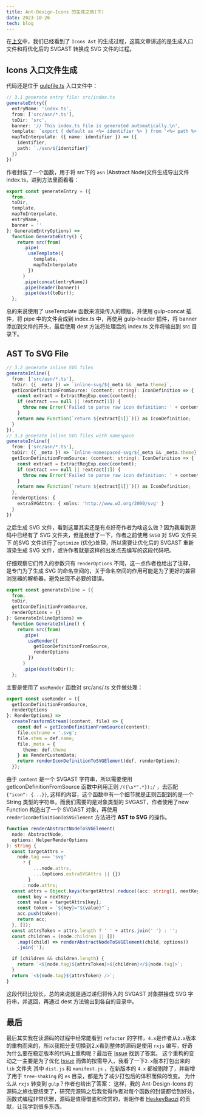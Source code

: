 ```yaml
---
title: Ant-Design-Icons 的生成之旅(下)
date: 2023-10-26
tech: blog
---
```


在[上文](https://kanmalu.com/blog/ant-design-icons-part-one/)中，我们已经看到了 `Icons Ast` 的生成过程，这篇文章讲述的是生成入口文件和将优化后的 SVGAST 转换成 SVG 文件的过程。

## Icons 入口文件生成
代码还是位于 [gulpfile.ts](https://github.com/ant-design/ant-design-icons/blob/master/packages/icons-svg/gulpfile.ts) 入口文件中：

```ts {2}
// 3.1 generate entry file: src/index.ts
generateEntry({
  entryName: 'index.ts',
  from: ['src/asn/*.ts'],
  toDir: 'src',
  banner: '// This index.ts file is generated automatically.\n',
  template: `export { default as <%= identifier %> } from '<%= path %>';`,
  mapToInterpolate: ({ name: identifier }) => ({
    identifier,
    path: `./asn/${identifier}`
  })
})
```

作者封装了一个函数，用于将 src下的 `asn` (Abstract Node)文件生成导出文件 index.ts，进到方法里面看看：

```ts
export const generateEntry = ({
  from,
  toDir,
  template,
  mapToInterpolate,
  entryName,
  banner = ''
}: GenerateEntryOptions) =>
  function GenerateEntry() {
    return src(from)
      .pipe(
        useTemplate({
          template,
          mapToInterpolate
        })
      )
      .pipe(concat(entryName))
      .pipe(header(banner))
      .pipe(dest(toDir));
  };
```
总的来说使用了 useTemplate 函数来渲染传入的模版，并使用 gulp-concat 插件，将 pipe 中的文件合成到 index.ts 中，再使用 gulp-header 插件，将 banner 添加到文件的开头，最后使用 dest 方法将处理后的 index.ts 文件将输出到 src 目录下。

## AST To SVG File

```ts
// 3.2 generate inline SVG files
generateInline({
  from: ['src/asn/*.ts'],
  toDir: ({ _meta }) => `inline-svg/${_meta && _meta.theme}`,
  getIconDefinitionFromSource: (content: string): IconDefinition => {
    const extract = ExtractRegExp.exec(content);
    if (extract === null || !extract[1]) {
      throw new Error('Failed to parse raw icon definition: ' + content);
    }
    return new Function(`return ${extract[1]}`)() as IconDefinition;
  }
}),
// 3.3 generate inline SVG files with namespace
generateInline({
  from: ['src/asn/*.ts'],
  toDir: ({ _meta }) => `inline-namespaced-svg/${_meta && _meta.theme}`,
  getIconDefinitionFromSource: (content: string): IconDefinition => {
    const extract = ExtractRegExp.exec(content);
    if (extract === null || !extract[1]) {
      throw new Error('Failed to parse raw icon definition: ' + content);
    }
    return new Function(`return ${extract[1]}`)() as IconDefinition;
  },
  renderOptions: {
    extraSVGAttrs: { xmlns: 'http://www.w3.org/2000/svg' }
  }
})
```

之后生成 SVG 文件，看到这里其实还是有点好奇作者为啥这么做？因为我看到源码中已经有了 SVG 文件夹，但是我想了一下，作者之前使用 `SVGO` 对 SVG 文件夹下 的SVG 文件进行了`optimize` (优化)处理，所以需要让优化后的 SVGAST 重新渲染生成 SVG 文件，或许作者就是这样的出发点去编写的这段代码吧。

仔细观察它们传入的参数只有 `renderOptions` 不同，这一点作者也给出了注释，是专门为了生成 SVG 的命名空间的，关于命名空间的作用可能是为了更好的兼容浏览器的解析器，避免出现不必要的错误。

```ts
export const generateInline = ({
  from,
  toDir,
  getIconDefinitionFromSource,
  renderOptions = {}
}: GenerateInlineOptions) =>
  function GenerateInline() {
    return src(from)
      .pipe(
        useRender({
          getIconDefinitionFromSource,
          renderOptions
        })
      )
      .pipe(dest(toDir));
  };
```

主要是使用了 `useRender` 函数对 src/ans/.ts 文件做处理：

```ts
export const useRender = ({
  getIconDefinitionFromSource,
  renderOptions
}: RenderOptions) =>
  createTrasformStream((content, file) => {
    const def = getIconDefinitionFromSource(content);
    file.extname = '.svg';
    file.stem = def.name;
    file._meta = {
      theme: def.theme
    } as RenderCustomData;
    return renderIconDefinitionToSVGElement(def, renderOptions);
  });
```
由于 `content` 是一个 SVGAST 字符串，所以需要使用 getIconDefinitionFromSource 函数中利用正则 `/({\s*".*});/` ，去匹配 `{"icon": {...}}`, 这样的内容，这个函数中有一个细节就是正则匹配到的是一个 String 类型的字符串，而我们需要的是对象类型的 SVGAST，作者使用了new Function 构造出了一个 SVGAST 对象，再使用 `renderIconDefinitionToSVGElement` 方法进行 **AST to SVG** 的操作。

```ts
function renderAbstractNodeToSVGElement(
  node: AbstractNode,
  options: HelperRenderOptions
): string {
  const targetAttrs =
    node.tag === 'svg'
      ? {
          ...node.attrs,
          ...(options.extraSVGAttrs || {})
        }
      : node.attrs;
  const attrs = Object.keys(targetAttrs).reduce((acc: string[], nextKey) => {
    const key = nextKey;
    const value = targetAttrs[key];
    const token = `${key}="${value}"`;
    acc.push(token);
    return acc;
  }, []);
  const attrsToken = attrs.length ? ' ' + attrs.join(' ') : '';
  const children = (node.children || [])
    .map((child) => renderAbstractNodeToSVGElement(child, options))
    .join('');

  if (children && children.length) {
    return `<${node.tag}${attrsToken}>${children}</${node.tag}>`;
  }
  return `<${node.tag}${attrsToken} />`;
}
```

这段代码比较长，总的来说就是通过递归将传入的 SVGAST 对象拼接成 SVG 字符串，并返回，再通过 dest 方法输出到各自的目录中。

## 最后
最后其实我在读源码的过程中经常能看到 `refactor` 的字样，`4.x`是作者从`2.x`版本的重构而来的，所以我把分支切换到2.x看到整体的源码是使用 `rxjs` 编写，好奇为什么要在稳定版本的代码上重构呢？最后在 [Issue](https://github.com/ant-design/ant-design-icons/issues/104) 找到了答案。
<ImagePreview src='/img/icons1.png' />
这个重构的变动之一主要是为了优化 [Issue](https://github.com/vueComponent/ant-design-vue/issues/1109) 而做的按需导入，我看了一下`2.x`版本打包出来的 `lib` 文件夹
<ImagePreview src='/img/icons2.png' />
其中 `dist.js` 和 `manifest.js` ，在新版本的 `4.x` 都被剔除了，并新增了用于 `tree-shaking` 的 `es` 目录，都是为了减少打包后的体积而做的改变。
为什么从 `rxjs` 转变到 `gulp`？作者也给出了答案：
<ImagePreview src='/img/icons3.png' />
这样，我的 Ant-Design-Icons 的源码之旅也要结束了，研究完源码之后我觉得作者对每个函数的封装都恰到好处，函数式编程非常优雅，源码是值得借鉴和欣赏的，谢谢作者 [HeskeyBaozi](https://github.com/HeskeyBaozi) 的贡献，让我学到很多东西。